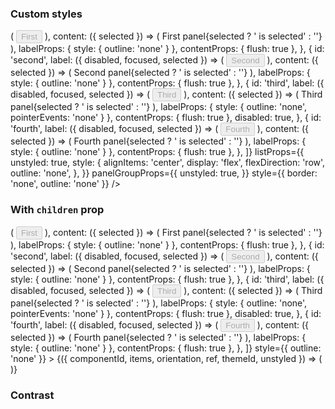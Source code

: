 
<PageTitle src="compositions/Tabs" title="Tabs" />
<Subtitle />
<Description />
<Primary />
<ArgsTable story={PRIMARY_STORY} />
<Stories />

### Custom styles

<Canvas>
  <Tabs
    unstyled
    initialSelected={['second']}
    items={[
      {
        id: 'first',
        label: ({ disabled, focused, selected }) => (
          <Rhythm mr={2}>
            <Button
              as="div"
              color="neutral"
              disabled={disabled}
              focused={focused}
              shape="brick"
              tabIndex={-1}
              weight={selected ? 'shaded' : 'outlined'}
            >
              First
            </Button>
          </Rhythm>
        ),
        content: ({ selected }) => (
          <Typography as="h4" color="primary" heading="h4">
            First panel{selected ? ' is selected' : ''}
          </Typography>
        ),
        labelProps: { style: { outline: 'none' } },
        contentProps: { flush: true },
      },
      {
        id: 'second',
        label: ({ disabled, focused, selected }) => (
          <Rhythm mx={2}>
            <Button
              as="div"
              color="neutral"
              disabled={disabled}
              focused={focused}
              shape="brick"
              tabIndex={-1}
              weight={selected ? 'shaded' : 'outlined'}
            >
              Second
            </Button>
          </Rhythm>
        ),
        content: ({ selected }) => (
          <Typography as="h4" color="primary" heading="h4">
            Second panel{selected ? ' is selected' : ''}
          </Typography>
        ),
        labelProps: { style: { outline: 'none' } },
        contentProps: { flush: true },
      },
      {
        id: 'third',
        label: ({ disabled, focused, selected }) => (
          <Rhythm mx={2}>
            <Button
              as="div"
              color="neutral"
              disabled={disabled}
              focused={focused}
              shape="brick"
              tabIndex={-1}
              weight={selected ? 'shaded' : 'outlined'}
            >
              Third
            </Button>
          </Rhythm>
        ),
        content: ({ selected }) => (
          <Typography as="h4" color="primary" heading="h4">
            Third panel{selected ? ' is selected' : ''}
          </Typography>
        ),
        labelProps: { style: { outline: 'none', pointerEvents: 'none' } },
        contentProps: { flush: true },
        disabled: true,
      },
      {
        id: 'fourth',
        label: ({ disabled, focused, selected }) => (
          <Rhythm ml={2}>
            <Button
              as="div"
              color="neutral"
              disabled={disabled}
              focused={focused}
              shape="brick"
              tabIndex={-1}
              weight={selected ? 'shaded' : 'outlined'}
            >
              Fourth
            </Button>
          </Rhythm>
        ),
        content: ({ selected }) => (
          <Typography as="h4" color="primary" heading="h4">
            Fourth panel{selected ? ' is selected' : ''}
          </Typography>
        ),
        labelProps: { style: { outline: 'none' } },
        contentProps: { flush: true },
      },
    ]}
    listProps={{
      unstyled: true,
      style: {
        alignItems: 'center',
        display: 'flex',
        flexDirection: 'row',
        outline: 'none',
      },
    }}
    panelGroupProps={{
      unstyled: true,
    }}
    style={{ border: 'none', outline: 'none' }}
  />
</Canvas>

### With `children` prop

<Canvas>
  <Tabs
    unstyled
    initialSelected={['second']}
    items={[
      {
        id: 'first',
        label: ({ disabled, focused, selected }) => (
          <Rhythm mr={2}>
            <Button
              as="div"
              color="neutral"
              disabled={disabled}
              focused={focused}
              shape="brick"
              tabIndex={-1}
              weight={selected ? 'shaded' : 'outlined'}
            >
              First
            </Button>
          </Rhythm>
        ),
        content: ({ selected }) => (
          <Typography as="h4" color="primary" heading="h4">
            First panel{selected ? ' is selected' : ''}
          </Typography>
        ),
        labelProps: { style: { outline: 'none' } },
        contentProps: { flush: true },
      },
      {
        id: 'second',
        label: ({ disabled, focused, selected }) => (
          <Rhythm mx={2}>
            <Button
              as="div"
              color="neutral"
              disabled={disabled}
              focused={focused}
              shape="brick"
              tabIndex={-1}
              weight={selected ? 'shaded' : 'outlined'}
            >
              Second
            </Button>
          </Rhythm>
        ),
        content: ({ selected }) => (
          <Typography as="h4" color="primary" heading="h4">
            Second panel{selected ? ' is selected' : ''}
          </Typography>
        ),
        labelProps: { style: { outline: 'none' } },
        contentProps: { flush: true },
      },
      {
        id: 'third',
        label: ({ disabled, focused, selected }) => (
          <Rhythm mx={2}>
            <Button
              as="div"
              color="neutral"
              disabled={disabled}
              focused={focused}
              shape="brick"
              tabIndex={-1}
              tabIndex={-1}
              weight={selected ? 'shaded' : 'outlined'}
            >
              Third
            </Button>
          </Rhythm>
        ),
        content: ({ selected }) => (
          <Typography as="h4" color="primary" heading="h4">
            Third panel{selected ? ' is selected' : ''}
          </Typography>
        ),
        labelProps: { style: { outline: 'none', pointerEvents: 'none' } },
        contentProps: { flush: true },
        disabled: true,
      },
      {
        id: 'fourth',
        label: ({ disabled, focused, selected }) => (
          <Rhythm ml={2}>
            <Button
              as="div"
              color="neutral"
              disabled={disabled}
              focused={focused}
              shape="brick"
              tabIndex={-1}
              weight={selected ? 'shaded' : 'outlined'}
            >
              Fourth
            </Button>
          </Rhythm>
        ),
        content: ({ selected }) => (
          <Typography as="h4" color="primary" heading="h4">
            Fourth panel{selected ? ' is selected' : ''}
          </Typography>
        ),
        labelProps: { style: { outline: 'none' } },
        contentProps: { flush: true },
      },
    ]}
    style={{ outline: 'none' }}
  >
    {({ componentId, items, orientation, ref, themeId, unstyled }) => (
      <TabsContainer orientation={orientation} style={{ border: 'none' }}>
        <TabList
          componentId={componentId}
          items={items}
          orientation={orientation}
          ref={ref}
          style={{
            alignItems: 'center',
            display: 'flex',
            flexDirection: orientation === 'vertical' ? 'column' : 'row',
            outline: 'none',
          }}
          themeId={themeId}
          unstyled={unstyled}
        />
        <TabPanelGroup unstyled componentId={componentId} items={items} orientation={orientation} themeId={themeId} />
      </TabsContainer>
    )}
  </Tabs>
</Canvas>

### Contrast

<Canvas contrast>
  <Tabs contrast items={items} />
</Canvas>
